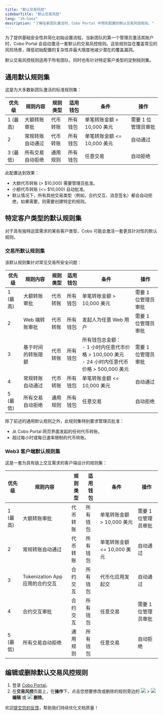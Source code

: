 ```yaml
---
title: "默认交易风控"
sidebarTitle: "默认交易风控"
lang: "zh-hans"
description: "了解在新团队激活时，Cobo Portal 中预先配置的默认交易风控规则。"
---
```


为了提供基础安全性并简化初始设置流程，当新团队的第一个管理员激活其账户时，Cobo Portal 会自动激活一套默认的交易风控规则。这些规则旨在覆盖常见的风险场景，降低初始配置的复杂性并最大限度地减少潜在的覆盖漏洞。

默认交易风控规则适用于所有团队，同时也有针对特定客户类型的定制规则集。

## 通用默认规则集

这是为大多数新团队激活的标准规则集：

| 优先级 | 规则内容                 | 规则类型 | 适用钱包 | 条件                              | 操作           |
| ------- | ----------------------- | ------- | ------- | -------------------------------- | ------------- |
| 1 (最高) | 大额转账审批             | 代币转账 | 所有钱包 | 单笔转账金额 \> 10,000 美元        | 需要 1 位管理员审批 |
| 2        | 常规转账自动通过         | 代币转账 | 所有钱包 | 单笔转账金额 \<= 10,000 美元       | 自动通过       |
| 3 (最低) | 所有交易自动拒绝         | 通用规则 | 所有钱包 | 任意交易                          | 自动拒绝       |

此配置达到效果：
- 大额代币转账 (\> $10,000) 需要管理员批准。
- 小额代币转账 (\<= $10,000) 自动批准。
- 默认情况下，所有其他交易类型（例如，合约交互、消息签名）都会自动拒绝，如果需要，则需要创建特定的规则。

## 特定客户类型的默认规则集

对于具有独特运营需求的某些客户类型，Cobo 可能会激活一套更具针对性的默认规则。

### 交易所默认规则集

该默认规则集针对常见交易所安全问题：

| 优先级 | 规则内容 | 规则类型 | 适用钱包 | 条件 | 操作 |
| ------- | ------------------------- | ------- | ------- | ---------------------------------------------------------------------------------------------------------------------------- | ------------- |
| 1 (最高) | 大额转账审批 | 代币转账 | 所有钱包 | 单笔转账金额 > 10,000 美元 | 需要 1 位管理员审批 |
| 2 | Web 端转账审批 | 代币转账 | 所有钱包 | 发起人为任意 Web 用户 | 需要 1 位管理员审批 |
| 3 | 基于时间的转账限额         | 代币转账 | 所有钱包 | 所有钱包总金额：<br/>- 1 小时内任意代币价格 > 100,000 美元<br/>- 24 小时内任意代币价格 > 500,000 美元 | 需要 1 位管理员审批 |
| 4 | 常规转账自动通过 | 代币转账 | 所有钱包 | 单笔转账金额 \<= 10,000 美元 | 自动通过 |
| 5 (最低) | 所有交易自动拒绝 | 通用规则 | 所有钱包 | 任意交易 | 自动拒绝 |

除了前述的通用默认规则之外，此规则集特别要求管理员批准：
- 从 Cobo Portal 网页界面发起的任何代币转账。
- 超过每小时或每日速率限制的代币转账。

### Web3 客户端默认规则集

这是一套为具有链上交互需求的客户端设计的规则集：

| 优先级 | 规则内容 | 规则类型 | 适用钱包 | 条件 | 操作 |
| ------- | --------------------------- | ----------- | ------- | ------------------------------------------------------------------------------------------------------------ | ------------- |
| 1 (最高) | 大额转账审批 | 代币转账 | 所有钱包 | 单笔转账金额 > 10,000 美元 | 需要 1 位管理员审批 |
| 2 | 常规转账自动通过 | 代币转账 | 所有钱包 | 单笔转账金额 <= 10,000 美元 | 自动通过       |
| 3 | Tokenization App 应用的合约交互 | 合约交互 | 所有钱包 | 代币化应用发起交 | 自动通过       |
| 4 | 合约交互审批 | 合约交互 | 所有钱包 | 任意交易 | 需要 1 位管理员审批 |
| 5 (最低) | 所有交易自动拒绝 | 通用规则 | 所有钱包 | 任意交易 | 自动拒绝 |

## 编辑或删除默认交易风控规则

1. 登录 [Cobo Portal](https://portal.cobo.com/login)。
2. 在**交易风控**页面上，在**操作**下，点击您想要修改或删除的规则旁边的 <img src="/en/images/common/icon_more.svg" className="icon"/> > <img src="/en/images/common/icon_edit.svg" className="icon"/> **编辑** 或 <img src="/en/images/common/icon_delete.svg" className="icon"/> **删除**。

<Tip>欢迎[提交您的反馈](https://forms.zohopublic.com/cobo/form/DocumentFeedbackForm/formperma/QvLOhxJv1_JMsJ-1dleZ8Itb_7rzN-LtgvsDdxosoVI?referrername=manuals)，帮助我们持续优化文档质量！</Tip>
